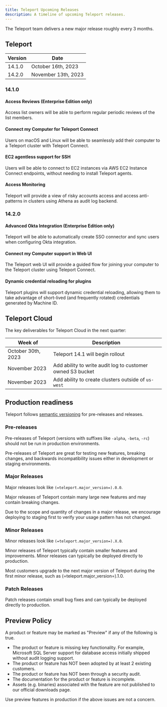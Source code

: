 ```yaml
---
title: Teleport Upcoming Releases
description: A timeline of upcoming Teleport releases.
---
```


The Teleport team delivers a new major release roughly every 3 months.

## Teleport

| Version | Date                 |
|---------|----------------------|
| 14.1.0  | October 16th, 2023   |
| 14.2.0  | November 13th, 2023  |

### 14.1.0

#### Access Reviews (Enterprise Edition only)

Access list owners will be able to perform regular periodic reviews of the list
members.

#### Connect my Computer for Teleport Connect

Users on macOS and Linux will be able to seamlessly add their computer to a Teleport
cluster with Teleport Connect.

#### EC2 agentless support for SSH

Users will be able to connect to EC2 instances via AWS EC2 Instance Connect
endpoints, without needing to install Teleport agents.

#### Access Monitoring

Teleport will provide a view of risky accounts access and access anti-patterns in
clusters using Athena as audit log backend.

### 14.2.0

#### Advanced Okta Integration (Enterprise Edition only)

Teleport will be able to automatically create SSO connector and sync users when
configuring Okta integration.

#### Connect my Computer support in Web UI

The Teleport web UI will provide a guided flow for joining your computer to the
Teleport cluster using Teleport Connect.

#### Dynamic credential reloading for plugins

Teleport plugins will support dynamic credential reloading, allowing them to take
advantage of short-lived (and frequently rotated) credentials generated by Machine ID.

## Teleport Cloud

The key deliverables for Teleport Cloud in the next quarter:

| Week of            | Description                                                |
|--------------------|------------------------------------------------------------|
| October 30th, 2023 | Teleport 14.1 will begin rollout                           |
| November 2023      | Add ability to write audit log to customer owned S3 bucket |
| November 2023      | Add ability to create clusters outside of `us-west`        |

## Production readiness

Teleport follows [semantic versioning](https://semver.org) for pre-releases and
releases.

### Pre-releases

Pre-releases of Teleport (versions with suffixes like `-alpha`, `-beta`, `-rc`)
should not be run in production environments.

Pre-releases of Teleport are great for testing new features, breaking changes,
and backwards incompatibility issues either in development or staging
environments.

### Major Releases

Major releases look like `(=teleport.major_version=).0.0`.

Major releases of Teleport contain many large new features and may contain
breaking changes.

Due to the scope and quantity of changes in a major release, we encourage
deploying to staging first to verify your usage pattern has not changed.

### Minor Releases

Minor releases look like `(=teleport.major_version=).X.0`.

Minor releases of Teleport typically contain smaller features and improvements.
Minor releases can typically be deployed directly to production.

Most customers upgrade to the next major version of Teleport during the first
minor release, such as (=teleport.major_version=).1.0.

### Patch Releases

Patch releases contain small bug fixes and can typically be deployed directly
to production.

## Preview Policy

A product or feature may be marked as "Preview" if any of the following is
true.

- The product or feature is missing key functionality. For example, Microsoft
  SQL Server support for database access initially shipped without audit
  logging support.
- The product or feature has NOT been adopted by at least 2 existing customers.
- The product or feature has NOT been through a security audit.
- The documentation for the product or feature is incomplete.
- Assets (e.g. binaries) associated with the feature are not published to our
  official downloads page.

Use preview features in production if the above issues are not a concern.
